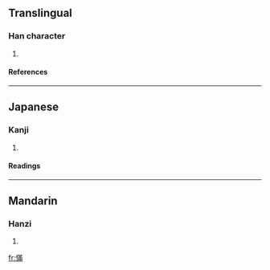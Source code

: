 ==Translingual==
===Han character===
{{Han char|rn=61|rad=心|as=11|sn=14|four=9402<sub>7</sub>|canj=心廿中月 (PTLB)}}
# {{defn|Han|sort=心11}}
====References====
{{Han ref|kx=0400.060|dkj=11138|dj=0740.020|hdz=42344.170|uh=6172|ud=24946|bh=E1CA|bd=57802}}
----
==Japanese==
===Kanji===
{{ja-kanji|grade=|rs=心11}}
# {{defn|Japanese}} 
====Readings====
{{ja-readings|on=[[ばん]] (ban), [[まん]] (man)|kun=[[わすれる]] (wasureru)}}
----
==Mandarin==
===Hanzi===
{{cmn-hanzi|pin=[[mán]] ([[man2]])|wg=man<sup>2</sup>}}
# {{defn|Mandarin}}

[[fr:慲]]